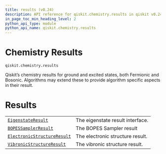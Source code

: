 ```yaml
---
title: results (v0.24)
description: API reference for qiskit.chemistry.results in qiskit v0.24
in_page_toc_min_heading_level: 2
python_api_type: module
python_api_name: qiskit.chemistry.results
---
```


<span id="module-qiskit.chemistry.results" />

<span id="qiskit-chemistry-results" />

<span id="chemistry-results-qiskit-chemistry-results" />

# Chemistry Results

`qiskit.chemistry.results`

Qiskit’s chemistry results for ground and excited states, both Fermionic and Bosonic. Algorithms may extend these to provide algorithm specific aspects in their result.

# Results

|                                                                                                                                        |                                  |
| -------------------------------------------------------------------------------------------------------------------------------------- | -------------------------------- |
| [`EigenstateResult`](qiskit.chemistry.results.EigenstateResult "qiskit.chemistry.results.EigenstateResult")                            | The eigenstate result interface. |
| [`BOPESSamplerResult`](qiskit.chemistry.results.BOPESSamplerResult "qiskit.chemistry.results.BOPESSamplerResult")                      | The BOPES Sampler result         |
| [`ElectronicStructureResult`](qiskit.chemistry.results.ElectronicStructureResult "qiskit.chemistry.results.ElectronicStructureResult") | The electronic structure result. |
| [`VibronicStructureResult`](qiskit.chemistry.results.VibronicStructureResult "qiskit.chemistry.results.VibronicStructureResult")       | The vibronic structure result.   |


